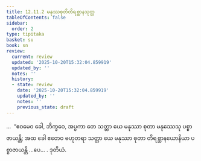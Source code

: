 ```yaml
---
title: 12.11.2 မနုဿစုတိတိရစ္ဆာနသုတ္တ
tableOfContents: false
sidebar:
  order: 2
type: tipitaka
basket: su
book: sn
review:
  current: review
  updated: '2025-10-20T15:32:04.859919'
  updated_by: ''
  notes: ''
  history:
  - state: review
    date: '2025-10-20T15:32:04.859919'
    updated_by: ''
    notes: ''
    previous_state: draft
---
```



<DynamicBreadcrumb />


<ReviewStatus review={frontmatter.review} showDetails={true} />

<HypothesisAnnotation frontmatter={frontmatter} />

<Division number="1173" book="sn" e="ch" v="18">

<Paragraph number="2523" book="sn">
…  “ဧဝမေဝ ခေါ, ဘိက္ခဝေ, အပ္ပကာ တေ သတ္တာ ယေ မနုဿာ စုတာ မနုဿေသု ပစ္စာဇာယန္တိ; အထ ခေါ ဧတေဝ ဗဟုတရာ သတ္တာ ယေ မနုဿာ စုတာ တိရစ္ဆာနယောနိယာ ပစ္စာဇာယန္တိ …ပေ… .

</Paragraph>
</Division>

<Paragraph number="2524" type="center" book="sn">
ဒုတိယံ.
</Paragraph>